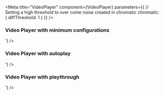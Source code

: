 
<Meta
    title="VideoPlayer"
    component={VideoPlayer}
    parameters={{
        // Setting a high threshold to over come noise created in chromatic
        chromatic: { diffThreshold: 1 }
    }}
/>

### **Video Player with minimum configurations**
<Canvas>
    <Story name="Video with minimum configurations">
        <VideoPlayer id="" embedMarkup={'<div class="powa" id="powa-e924e51b-db94-492e-8346-02283a126943" data-org="corecomponents" data-env="prod" data-uuid="e924e51b-db94-492e-8346-02283a126943" data-aspect-ratio="0.562" data-api="prod"><script src="//d2w3jw6424abwq.cloudfront.net/prod/powaBoot.js?org=corecomponents"></script></div>'}  />
    </Story>
</Canvas>

### **Video Player with autoplay**
<Canvas>
    <Story name="Video with autoplay">
        <VideoPlayer id="" enableAutoplay={true} embedMarkup={'<div class="powa" id="powa-e924e51b-db94-492e-8346-02283a126943" data-org="corecomponents" data-env="prod" data-uuid="e924e51b-db94-492e-8346-02283a126943" data-aspect-ratio="0.562" data-api="prod"><script src="//d2w3jw6424abwq.cloudfront.net/prod/powaBoot.js?org=corecomponents"></script></div>'}  />
    </Story>
</Canvas>

### **Video Player with playthrough**
<Canvas>
    <Story name="Video with playthrough">
        <VideoPlayer id="" isPlaythrough={true} embedMarkup={'<div class="powa" id="powa-e924e51b-db94-492e-8346-02283a126943" data-org="corecomponents" data-env="prod" data-uuid="e924e51b-db94-492e-8346-02283a126943" data-aspect-ratio="0.562" data-api="prod"><script src="//d2w3jw6424abwq.cloudfront.net/prod/powaBoot.js?org=corecomponents"></script></div>'}  />
    </Story>
</Canvas>
